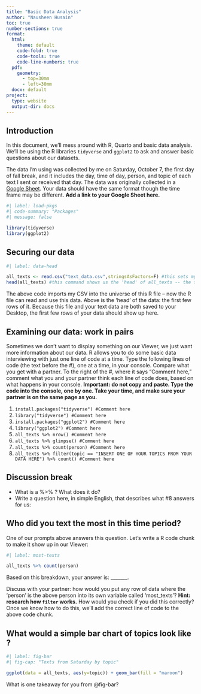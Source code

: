 ```yaml
---
title: "Basic Data Analysis"
author: "Nausheen Husain"
toc: true
number-sections: true
format:
  html:
    theme: default
    code-fold: true
    code-tools: true
    code-line-numbers: true
  pdf:
    geometry: 
      - top=30mm
      - left=30mm
  docx: default
project:
  type: website
  output-dir: docs
---
```


## Introduction

In this document, we'll mess around with R, Quarto and basic data analysis. We'll be using the R libraries `tidyverse` and `ggplot2` to ask and answer basic questions about our datasets.  

The data I'm using was collected by me on Saturday, October 7, the first day of fall break, and it includes the day, time of day, person, and topic of each text I sent or received that day. The data was originally collected in a [Google Sheet](https://docs.google.com/spreadsheets/d/1cDlV0KA-kxuWcnsTHyYITlEchKk3_E50md-vvxsHXBA/edit#gid=0). Your data should have the same format though the time frame may be different. **Add a link to your Google Sheet here.**


```r
#| label: load-pkgs
#| code-summary: "Packages"
#| message: false

library(tidyverse)
library(ggplot2)
```

## Securing our data

```r
#| label: data-head

all_texts <- read.csv("text_data.csv",stringsAsFactors=F) #this sets my data file to live within a variable called all_texts
head(all_texts) #this command shows us the 'head' of all_texts -- the first few rows of the data

```

The above code imports my CSV into the universe of this R file -- now the R file can read and use this data. Above is the 'head' of the data: the first few rows of it. Because this file and your text data are both saved to your Desktop, the first few rows of your data should show up here.

## Examining our data: work in pairs
Sometimes we don't want to display something on our Viewer, we just want more information about our data. R allows you to do some basic data interviewing with just one line of code at a time. Type the following lines of code (the text before the #), one at a time, in your console. Compare what you get with a partner. To the right of the #, where it says "Comment here," comment what you and your partner think each line of code does, based on what happens in your console. 
**Important: do not copy and paste. Type the code into the console, one by one. Take your time, and make sure your partner is on the same page as you.**

1. ` install.packages("tidyverse") #Comment here `
2. ` library("tidyverse") #Comment here `
3. ` install.packages("ggplot2") #Comment here `
4. ` library("ggplot2") #Comment here `
5. ` all_texts %>% nrow() #Comment here `
6. ` all_texts %>% glimpse() #Comment here `
7. ` all_texts %>% count(person) #Comment here `
8. ` all_texts %>% filter(topic == "INSERT ONE OF YOUR TOPICS FROM YOUR DATA HERE") %>% count() #Comment here `

## Discussion break
* What is a %>% ? What does it do?  
* Write a question here, in simple English, that describes what #8 answers for us:  

## Who did you text the most in this time period?
One of our prompts above answers this question. Let's write a R code chunk to make it show up in our Viewer:

```r
#| label: most-texts

all_texts %>% count(person)

```

Based on this breakdown, your answer is: _______.

Discuss with your partner: how would you put any row of data where the 'person' is the above person into its own variable called 'most_texts'? **Hint: research how `filter` works.** How would you check if you did this correctly? Once we know how to do this, we'll add the correct line of code to the above code chunk.

## What would a simple bar chart of topics look like ?

```r
#| label: fig-bar
#| fig-cap: "Texts from Saturday by topic"

ggplot(data = all_texts, aes(y=topic)) + geom_bar(fill = "maroon")

```

What is one takeaway for you from @fig-bar?

